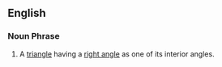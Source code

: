 ==English==

===Noun Phrase===

# A [[triangle]] having a [[right angle]] as one of its interior angles.